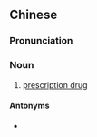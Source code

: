 {{also|处方药}}
==Chinese==
{{zh-forms|s=处方药|type=21}}

===Pronunciation===
{{zh-pron
|m=chǔfāngyào
|c=cyu2 fong1 joek6
|cat=n
}}

===Noun===
{{zh-noun}}

# [[prescription drug]]

====Antonyms====
* {{zh-l|非處方藥}}

{{zh-cat|Pharmacology}}